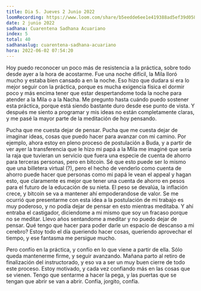 ```yaml
---
title: Dia 5. Jueves 2 Junio 2022
loomRecording: https://www.loom.com/share/b5eedde6ee1e419388ad5ef39d058b1c
date: 2 junio 2022
sadhana: Cuarentena Sadhana Acuariano
index: 5
total: 40
sadhanaslug: cuarentena-sadhana-acuariano
hora: 2022-06-02 07:54:20
---
```


Hoy puedo reconocer un poco más de resistencia a la práctica, sobre todo desde ayer a la hora de acostarme. Fue una noche difícil, la Mila lloró mucho y estaba bien cansado a en la noche. Eso hizo que dudara si era lo mejor seguir con la práctica, porque es mucha exigencia física el dormir poco y más encima tener que estar despertandome toda la noche para atender a la Mila o a la Nacha. Me pregunto hasta cuándo puedo sostener esta práctica, porque está siendo bastante duro desde ese punto de vista. Y después me siento a programar y mis ideas no están completamente claras, y me pasé la mayor parte de la meditación de hoy pensando.

Pucha que me cuesta dejar de pensar. Pucha que me cuesta dejar de imaginar ideas, cosas que puedo hacer para avanzar con mi camino. Por ejemplo, ahora estoy en pleno proceso de postulación a Buda, y a partir de ver ayer la transferencia que le hizo mi papá a la Mila me imaginé que sería la raja que tuvieran un servicio que fuera una especie de cuenta de ahorro para terceras personas, pero en bitcoin. Sé que esto puede ser lo mismo que una billetera virtual (?), pero el hecho de venderlo como cuenta de ahorro puede hacer que personas como mi papá le vean el appeal y hagan esto, que claramente es mejor que tener una cuenta de ahorro en pesos para el futuro de la educación de su nieta. El peso se devalúa, la inflación crece, y bitcoin se va a mantener ahí empoderandose de valor. Se me ocurrió que presentarme con esta idea a la postulación de mi trabajo es muy poderoso, y no podía dejar de pensar en esto mientras meditaba. Y ahí entraba el castigador, diciendome a mi mismo que soy un fracaso porque no se meditar. Llevo años sentandome a meditar y no puedo dejar de pensar. Qué tengo que hacer para poder darle un espacio de descanso a mi cerebro? Estoy todo el día queriendo hacer cosas, queriendo aprovechar el tiempo, y ese fantasma me persigue mucho.

Pero confío en la práctica, y confío en lo que viene a partir de ella. Sólo queda mantenerme firme, y seguir avanzando. Mañana parto al retiro de finalización del instructorado, y eso va a ser un muy buen cierre de todo este proceso. Estoy motivado, y cada vez confiando más en las cosas que se vienen. Tengo que sentarme a hacer la pega, y las puertas que se tengan que abrir se van a abrir. Confía, jorgito, confía.
